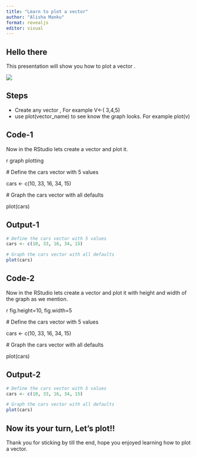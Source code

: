 ---
title: "Learn to plot a vector"
author: "Alisha Manku"
format: revealjs
editor: visual
---

## Hello there

This presentation will show you how to plot a vector .

![](https://relatably.com/m/img/over-excited-memes/g1391797573406916835.jpg)

## Steps

-   Create any vector , For example V\<-( 3,4,5)
-   use plot(vector_name) to see know the graph looks. For example plot(v)

## Code-1

Now in the RStudio lets create a vector and plot it.

r graph plotting

\# Define the cars vector with 5 values

cars \<- c(10, 33, 16, 34, 15)

\# Graph the cars vector with all defaults

plot(cars)

## Output-1

```{r Graph plots for car}
# Define the cars vector with 5 values
cars <- c(10, 33, 16, 34, 15)

# Graph the cars vector with all defaults
plot(cars)
```

## Code-2

Now in the RStudio lets create a vector and plot it with height and width of the graph as we mention.

r fig.height=10, fig.width=5

\# Define the cars vector with 5 values

cars \<- c(10, 33, 16, 34, 15)

\# Graph the cars vector with all defaults

plot(cars)

## Output-2

```{r fig.height=10, fig.width=5}

# Define the cars vector with 5 values
cars <- c(10, 33, 16, 34, 15)

# Graph the cars vector with all defaults
plot(cars)

```

## Now its your turn, Let's plot!!

Thank you for sticking by till the end, hope you enjoyed learning how to plot a vector.
